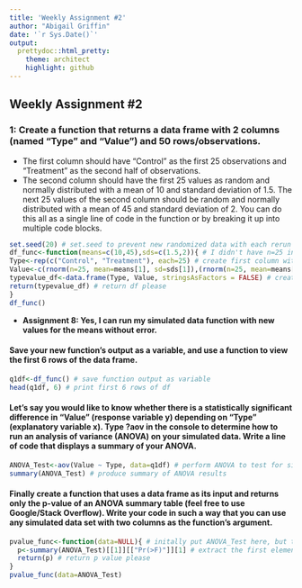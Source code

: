 ```yaml
---
title: 'Weekly Assignment #2'
author: "Abigail Griffin"
date: '`r Sys.Date()`'
output:
  prettydoc::html_pretty:
    theme: architect
    highlight: github
---
```

## Weekly Assignment #2

### 1: Create a function that returns a data frame with 2 columns (named “Type” and “Value”) and 50 rows/observations.
  + The first column should have “Control” as the first 25 observations and “Treatment” as the second half of observations.
  + The second column should have the first 25 values as random and normally distributed with a mean of 10 and standard deviation of 1.5. The next 25 values of the second column should be random and normally distributed with a mean of 45 and standard deviation of 2. You can do this all as a single line of code in the function or by breaking it up into multiple code blocks.
```r
set.seed(20) # set.seed to prevent new randomized data with each rerun
df_func<-function(means=c(10,45),sds=c(1.5,2)){ # I didn't have n=25 in function(...) but left it when I assigned variables below
Type<-rep(c("Control", "Treatment"), each=25) # create first column with 25 lines of both treatment and control
Value<-c(rnorm(n=25, mean=means[1], sd=sds[1]),(rnorm(n=25, mean=means[2], sd=sds[2]))) # create second column with random values
typevalue_df<-data.frame(Type, Value, stringsAsFactors = FALSE) # create df with "Type" and "Value" columns
return(typevalue_df) # return df please
}
df_func()

```
* **Assignment 8: Yes, I can run my simulated data function with new values for the means without error.**

#### Save your new function’s output as a variable, and use a function to view the first 6 rows of the data frame.
```r
q1df<-df_func() # save function output as variable 
head(q1df, 6) # print first 6 rows of df
```

#### Let’s say you would like to know whether there is a statistically significant difference in “Value” (response variable y) depending on “Type” (explanatory variable x). Type ?aov in the console to determine how to run an analysis of variance (ANOVA) on your simulated data. Write a line of code that displays a summary of your ANOVA.
```r
ANOVA_Test<-aov(Value ~ Type, data=q1df) # perform ANOVA to test for significance between response variable Y "Value" and explanatory variable x "Type"
summary(ANOVA_Test) # produce summary of ANOVA results
```

#### Finally create a function that uses a data frame as its input and returns only the p-value of an ANOVA summary table (feel free to use Google/Stack Overflow). Write your code in such a way that you can use any simulated data set with two columns as the function’s argument.
```r
pvalue_func<-function(data=NULL){ # initally put ANOVA_Test here, but this wouldn't allow any simulated data set to be used
  p<-summary(ANOVA_Test)[[1]][["Pr(>F)"]][1] # extract the first element in the first compartment named "Pr(>F)" (the p value)
  return(p) # return p value please
}
pvalue_func(data=ANOVA_Test)
```

